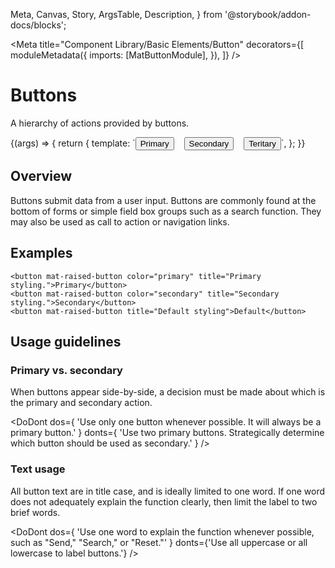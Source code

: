   Meta,
  Canvas,
  Story,
  ArgsTable,
  Description,
} from '@storybook/addon-docs/blocks';

<Meta
  title="Component Library/Basic Elements/Button"
  decorators={[
    moduleMetadata({
      imports: [MatButtonModule],
    }),
  ]}
/>

# Buttons

A hierarchy of actions provided by buttons.

<Canvas>
  <Story
    name="Variants"
    height={100}
    parameters={{
      design: {
        specUrl:
          'https://xd.adobe.com/spec/75ca41d4-040c-4b1d-6ff9-0430b7119cf0-03fb/screen/ea24fb1f-4b15-495f-8fe6-603d1ac538a4/Buttons',
        reviewUrl:
          'https://xd.adobe.com/view/75ca41d4-040c-4b1d-6ff9-0430b7119cf0-03fb/',
      },
    }}
  >
    {(args) => {
      return {
        template: `<button mat-raised-button color="primary">Primary</button><span style="margin-left:12px"></span>
        <button mat-raised-button color="secondary">Secondary</button><span style="margin-left:12px"></span>
        <button mat-raised-button color="teritary">Teritary</button>`,
      };
    }}
  </Story>
</Canvas>

## Overview

Buttons submit data from a user input. Buttons are commonly found at the bottom of forms or simple
field box groups such as a search function. They may also be used as call to action or navigation
links.

## Examples

```
<button mat-raised-button color="primary" title="Primary styling.">Primary</button>
<button mat-raised-button color="secondary" title="Secondary styling.">Secondary</button>
<button mat-raised-button title="Default styling">Default</button>
```

## Usage guidelines

### Primary vs. secondary

When buttons appear side-by-side, a decision must be made about which is the primary and secondary
action.

<DoDont
  dos={
    'Use only one button whenever possible. It will always be a primary button.'
  }
  donts={
    'Use two primary buttons. Strategically determine which button should be used as secondary.'
  }
/>

### Text usage

All button text are in title case, and is ideally limited to one word. If one word does not adequately explain the function clearly, then limit the label to two brief words.

<DoDont
  dos={
    'Use one word to explain the function whenever possible, such as "Send," "Search," or "Reset."'
  }
  donts={'Use all uppercase or all lowercase to label buttons.'}
/>
